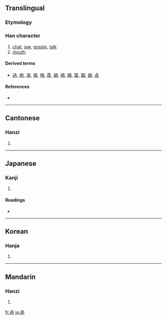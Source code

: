 {{also|呙}}
==Translingual==

===Etymology===
{{Han compound|冎|口|ls=psc}}

===Han character===
{{Han char|rn=30|rad=口|as=06|sn=9|four=7722<sub>7</sub>|canj=月月口 (BBR)}}

# [[chat]], [[jaw]], [[gossip]], [[talk]]
# [[mouth]]

====Derived terms====
* [[過]], [[剮]], [[渦]], [[堝]], [[喎]], [[萵]], [[媧]], [[禍]], [[腡]], [[窩]], [[鍋]], [[蝸]], [[卨]]

====References====
* {{Han ref|kx=0188.040|dkj=03573|dj=0407.040|hdz=10616.010|uh=54BC|ud=21692|bh=CE4A|bd=52810}}

----

==Cantonese==

===Hanzi===
{{yue-hanzi|jyut=|y=gwa3}}

# {{defn|Cantonese}}

----

==Japanese==

===Kanji===
{{ja-kanji|grade=|rs=口06}}

# {{defn|Japanese}}

====Readings====
* {{ja-readings|on=[[か]] (ka), [[かい]] (kai)|kun=[[よこしま]] (yokoshima)}}

----

==Korean==

===Hanja===
{{ko-hanja|hangeul=괘|rv=gwae|mr=kwae}}

# {{defn|Korean}}

----

==Mandarin==

===Hanzi===
{{cmn-hanzi|sim=呙|pin=[[wāi]] ([[wai1]]), [[yàn]] ([[yan4]]), [[yè]] ([[ye4]])|wg=wai<sup>1</sup>, yen<sup>4</sup>, yeh<sup>4</sup>}}

# {{defn|Mandarin}}

[[fr:咼]]
[[ja:咼]]
